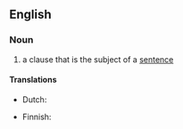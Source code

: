 {{also|subject-clause}}
==English==

===Noun===
{{examples|"The cat with no tail" in "The cat with no tail ran across the road."}}
{{en-noun}}

# {{lb|en|grammar}} a clause that is the subject of a [[sentence]]

====Translations====
{{trans-top|clause which is the subject}}
* Dutch: {{t+|nl|onderwerpszin|m}}
{{trans-mid}}
* Finnish: {{t|fi|subjektiosa}}
{{trans-bottom}}